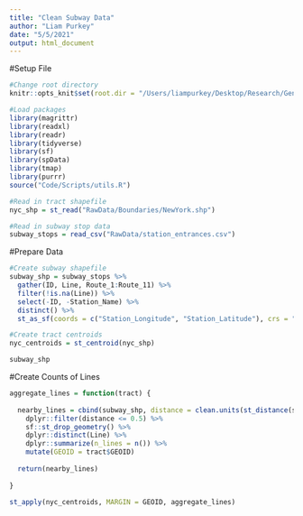 ```yaml
---
title: "Clean Subway Data"
author: "Liam Purkey"
date: "5/5/2021"
output: html_document
---
```


#Setup File

```r
#Change root directory
knitr::opts_knit$set(root.dir = "/Users/liampurkey/Desktop/Research/Gentrification")
```

```r
#Load packages
library(magrittr)
library(readxl)
library(readr)
library(tidyverse)
library(sf)
library(spData)
library(tmap)
library(purrr)
source("Code/Scripts/utils.R")
```

```r
#Read in tract shapefile
nyc_shp = st_read("RawData/Boundaries/NewYork.shp") 
```

```r
#Read in subway stop data
subway_stops = read_csv("RawData/station_entrances.csv")
```

#Prepare Data

```r
#Create subway shapefile
subway_shp = subway_stops %>%
  gather(ID, Line, Route_1:Route_11) %>%
  filter(!is.na(Line)) %>% 
  select(-ID, -Station_Name) %>%
  distinct() %>%
  st_as_sf(coords = c("Station_Longitude", "Station_Latitude"), crs = "NAD83")
```

```r
#Create tract centroids
nyc_centroids = st_centroid(nyc_shp)
```

```r
subway_shp
```

#Create Counts of Lines

```r
aggregate_lines = function(tract) {
  
  nearby_lines = cbind(subway_shp, distance = clean.units(st_distance(subway_shp, tract))*0.000621371) %>%
    dplyr::filter(distance <= 0.5) %>%
    sf::st_drop_geometry() %>%
    dplyr::distinct(Line) %>%
    dplyr::summarize(n_lines = n()) %>%
    mutate(GEOID = tract$GEOID)
    
  return(nearby_lines)
  
}
```


```r
st_apply(nyc_centroids, MARGIN = GEOID, aggregate_lines)
```












